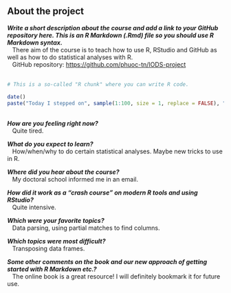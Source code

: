 
## **About the project**

***Write a short description about the course and add a link to your GitHub repository here. This is an R Markdown (.Rmd) file so you should use R Markdown syntax.***  
   There aim of the course is to teach how to use R, RStudio and GitHub as well as how to do statistical analyses with R.  
   GitHub repository: <https://github.com/phuoc-tn/IODS-project>
<br/>
<br/>
```r
# This is a so-called "R chunk" where you can write R code.

date()
paste("Today I stepped on", sample(1:100, size = 1, replace = FALSE), "LEGO brick(s).")

```

<br/>
***How are you feeling right now?***  
   Quite tired.

***What do you expect to learn?***  
   How/when/why to do certain statistical analyses. Maybe new tricks to use in R.

***Where did you hear about the course?***  
   My doctoral school informed me in an email.

***How did it work as a "crash course" on modern R tools and using RStudio?***  
   Quite intensive.

***Which were your favorite topics?***  
   Data parsing, using partial matches to find columns.

***Which topics were most difficult?***  
   Transposing data frames.

***Some other comments on the book and our new approach of getting started with R Markdown etc.?***  
   The online book is a great resource! I will definitely bookmark it for future use.

